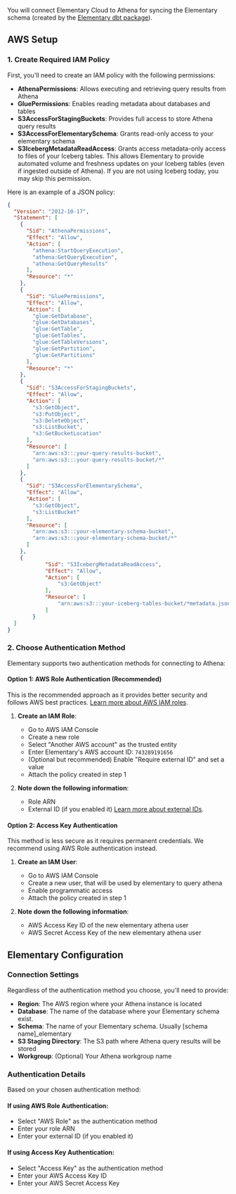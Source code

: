 
You will connect Elementary Cloud to Athena for syncing the Elementary schema (created by the [Elementary dbt package](/cloud/onboarding/quickstart-dbt-package)).

<CreateUserOperation />

## AWS Setup

### 1. Create Required IAM Policy

First, you'll need to create an IAM policy with the following permissions:
- **AthenaPermissions**: Allows executing and retrieving query results from Athena
- **GluePermissions**: Enables reading metadata about databases and tables
- **S3AccessForStagingBuckets**: Provides full access to store Athena query results
- **S3AccessForElementarySchema**: Grants read-only access to your elementary schema
- **S3IcebergMetadataReadAccess**: Grants access metadata-only access to files of your Iceberg tables. This allows Elementary to 
provide automated volume and freshness updates on your Iceberg tables (even if ingested outside of Athena). If you are not using Iceberg today, you may 
skip this permission.

Here is an example of a JSON policy:
```json
{
  "Version": "2012-10-17",
  "Statement": [
    {
      "Sid": "AthenaPermissions",
      "Effect": "Allow",
      "Action": [
        "athena:StartQueryExecution",
        "athena:GetQueryExecution",
        "athena:GetQueryResults"
      ],
      "Resource": "*"
    },
    {
      "Sid": "GluePermissions",
      "Effect": "Allow",
      "Action": [
        "glue:GetDatabase",
        "glue:GetDatabases",
        "glue:GetTable",
        "glue:GetTables",
        "glue:GetTableVersions",
        "glue:GetPartition",
        "glue:GetPartitions"
      ],
      "Resource": "*"
    },
    {
      "Sid": "S3AccessForStagingBuckets",
      "Effect": "Allow",
      "Action": [
        "s3:GetObject",
        "s3:PutObject",
        "s3:DeleteObject",
        "s3:ListBucket",
        "s3:GetBucketLocation"
      ],
      "Resource": [
        "arn:aws:s3:::your-query-results-bucket",
        "arn:aws:s3:::your-query-results-bucket/*"
      ]
    },
    {
      "Sid": "S3AccessForElementarySchema",
      "Effect": "Allow",
      "Action": [
        "s3:GetObject",
        "s3:ListBucket"
      ],
      "Resource": [
        "arn:aws:s3:::your-elementary-schema-bucket",
        "arn:aws:s3:::your-elementary-schema-bucket/*"
      ]
    },
    {
			"Sid": "S3IcebergMetadataReadAccess",
			"Effect": "Allow",
			"Action": [
				"s3:GetObject"
			],
			"Resource": [
				"arn:aws:s3:::your-iceberg-tables-bucket/*metadata.json"
			]
		}
  ]
}
```

### 2. Choose Authentication Method

Elementary supports two authentication methods for connecting to Athena:

#### Option 1: AWS Role Authentication (Recommended)

This is the recommended approach as it provides better security and follows AWS best practices. [Learn more about AWS IAM roles](https://docs.aws.amazon.com/IAM/latest/UserGuide/id_roles.html).

1. **Create an IAM Role**:
   - Go to AWS IAM Console
   - Create a new role
   - Select "Another AWS account" as the trusted entity
   - Enter Elementary's AWS account ID: `743289191656`
   - (Optional but recommended) Enable "Require external ID" and set a value
   - Attach the policy created in step 1

2. **Note down the following information**:
   - Role ARN
   - External ID (if you enabled it) [Learn more about external IDs](https://aws.amazon.com/blogs/security/how-to-use-external-id-when-granting-access-to-your-aws-resources/).

#### Option 2: Access Key Authentication

This method is less secure as it requires permanent credentials. We recommend using AWS Role authentication instead.

1. **Create an IAM User**:
   - Go to AWS IAM Console
   - Create a new user, that will be used by elementary to query athena
   - Enable programmatic access
   - Attach the policy created in step 1

2. **Note down the following information**:
   - AWS Access Key ID of the new elementary athena user
   - AWS Secret Access Key of the new elementary athena user

## Elementary Configuration

### Connection Settings

Regardless of the authentication method you choose, you'll need to provide:

- **Region**: The AWS region where your Athena instance is located
- **Database**: The name of the database where your Elementary schema exist.
- **Schema**: The name of your Elementary schema. Usually [schema name]_elementary
- **S3 Staging Directory**: The S3 path where Athena query results will be stored
- **Workgroup**: (Optional) Your Athena workgroup name

### Authentication Details

Based on your chosen authentication method:

#### If using AWS Role Authentication:
- Select "AWS Role" as the authentication method
- Enter your role ARN
- Enter your external ID (if you enabled it)

#### If using Access Key Authentication:
- Select "Access Key" as the authentication method
- Enter your AWS Access Key ID
- Enter your AWS Secret Access Key
